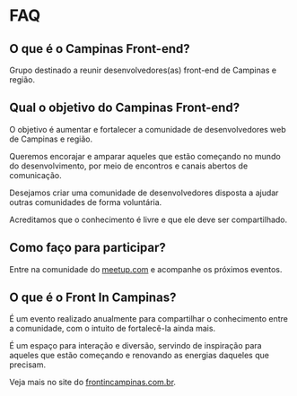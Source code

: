 
<SEO title="FAQ" />


# FAQ

## O que é o Campinas Front-end?

Grupo destinado a reunir desenvolvedores(as) front-end de Campinas e região.

## Qual o objetivo do Campinas Front-end?

O objetivo é aumentar e fortalecer a comunidade de desenvolvedores web de Campinas e região.

Queremos encorajar e amparar aqueles que estão começando no mundo do desenvolvimento, por meio de encontros e canais abertos de comunicação.

Desejamos criar uma comunidade de desenvolvedores disposta a ajudar outras comunidades de forma voluntária.

Acreditamos que o conhecimento é livre e que ele deve ser compartilhado.

## Como faço para participar?

Entre na comunidade do [meetup.com](https://www.meetup.com/campinas-frontend/) e acompanhe os próximos eventos.

## O que é o Front In Campinas?

É um evento realizado anualmente para compartilhar o conhecimento entre a comunidade, com o intuito de fortalecê-la ainda mais.

É um espaço para interação e diversão, servindo de inspiração para aqueles que estão começando e renovando as energias daqueles que precisam.

Veja mais no site do [frontincampinas.com.br](https://frontincampinas.com.br/).
